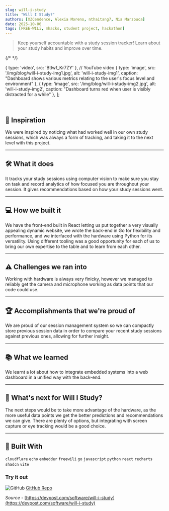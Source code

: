 ```yaml
---
slug: will-i-study
title: "Will I Study?"
authors: [XZCendence, Alexia Moreno, nthaitang7, Nia Marzouca]
date: 2025-10-06
tags: [FREE-WILi, mhacks, student project, hackathon]
---
```


> Keep yourself accountable with a study session tracker! Learn about your study habits and improve over time.


{/* <MyCarousel /> */}

  { type: 'video', src: 'BtIwf_Kr7ZY' }, // YouTube video
  { type: 'image', src: '/img/blog/will-i-study-img1.jpg', alt: 'will-i-study-img1', caption: "Dashboard shows various metrics relating to the user's focus level and environment" },
  { type: 'image', src: '/img/blog/will-i-study-img2.jpg', alt: 'will-i-study-img2', caption: "Dashboard turns red when user is visibly distracted for a while" },
];

<MyCarousel slides={slides} />

<!-- truncate -->

<br/>

## 🌟 Inspiration
We were inspired by noticing what had worked well in our own study sessions, which was always a form of tracking, and taking it to the next level with this project.

--- 

## 🛠️ What it does
It tracks your study sessions using computer vision to make sure you stay on task and record analytics of how focused you are throughout your session. It gives recommendations based on how your study sessions went.

---

## 💻 How we built it
We have the front-end built in React letting us put together a very visually appealing dynamic website, we wrote the back-end in Go for flexibility and performance, and we interfaced with the hardware using Python for its versatility. Using different tooling was a good opportunity for each of us to bring our own expertise to the table and to learn from each other.

---

## ⚠️ Challenges we ran into
Working with hardware is always very finicky, however we managed to reliably get the camera and microphone working as data points that our code could use.

---

## 🏆 Accomplishments that we're proud of
We are proud of our session management system so we can compactly store previous session data in order to compare your recent study sessions against previous ones, allowing for further insight.

---

## 📚 What we learned
We learnt a lot about how to integrate embedded systems into a web dashboard in a unified way with the back-end.

---

## 🚀 What's next for Will I Study?
The next steps would be to take more advantage of the hardware, as the more useful data points we get the better predictions and recommendations we can give. There are plenty of options, but integrating with screen capture or eye tracking would be a good choice.

---

## 🧩 Built With  

```cloudflare``` ```echo``` ```embedder``` ```freewili```
```go```
```javascript```
```python```
```react```
```recharts```
```shadcn```
```vite```

### Try it out

<div class="github-img">

![GitHub](./github.png) <a href="https://github.com/XZCendence/labubu25" target="_blank"><span>GitHub Repo</span></a>
</div>

 *Source* - [https://devpost.com/software/will-i-study](https://devpost.com/software/will-i-study)
